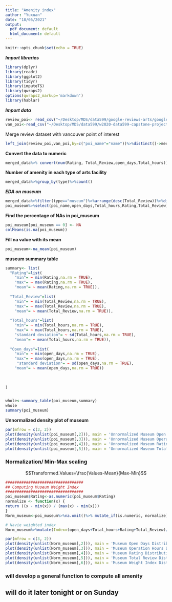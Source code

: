 ```yaml
---
title: "Amenity index"
author: "Yuxuan"
date: "18/05/2021"
output:
  pdf_document: default
  html_document: default
---
```


```r
knitr::opts_chunk$set(echo = TRUE)
```

***Import libraries***
```r
library(dplyr)
library(readr)
library(ggplot2)
library(tidyr)
library(imputeTS)
library(qwraps2)
options(qwraps2_markup='markdown')
library(hablar)
```

***Import data***
```R
review_poi<- read_csv("~/Desktop/MDS/data599/google-reviews-arts/google_reviews_poi_with_hours.csv")
van_poi<-read_csv("~/Desktop/MDS/data599/w2020-data599-capstone-projects-statistics-canada-transit/data/clean/vancouver_facilities_2.csv")
```

Merge review dataset with vancouver point of interest
```R
left_join(review_poi,van_poi,by=c("poi_name"="name"))%>%distinct()->merged_data
```

**Convert the data to numeric **
```R
merged_data%>% convert(num(Rating, Total_Review,open_days,Total_hours))->merged_data

```


**Number of amenity in each type of arts facility **
```R
merged_data%>%group_by(type)%>%count()
```
***EDA on museum***
```R
merged_data%>%filter(type=="museum")%>%arrange(desc(Total_Review))%>%distinct()->poi_museum
poi_museum%>%select(poi_name,open_days,Total_hours,Rating,Total_Review)->poi_museum
```


**Find the percentage of NAs in poi_museum**
```R

poi_museum[poi_museum == 0] <- NA
colMeans(is.na(poi_museum))

```


**Fill na value with its mean**
```R
poi_museum<-na_mean(poi_museum)
```

**museum summary table**
```R
summary<- list(
  "Rating"=list(
    "min"= ~ min(Rating,na.rm = TRUE),
    "max"= ~ max(Rating,na.rm = TRUE),
    "mean"= ~ mean(Rating,na.rm = TRUE)),
  
  "Total_Review"=list(
    "min"= ~ min(Total_Review,na.rm = TRUE),
    "max"= ~ max(Total_Review,na.rm = TRUE),
    "mean"= ~ mean(Total_Review,na.rm = TRUE)),
  
  "Total_hours"=list(
    "min"= ~ min(Total_hours,na.rm = TRUE),
    "max"= ~ max(Total_hours,na.rm = TRUE),
    "standard deviation"= ~ sd(Total_hours,na.rm = TRUE),
    "mean"= ~ mean(Total_hours,na.rm = TRUE)),
  
  "Open_days"=list(
    "min"= ~ min(open_days,na.rm = TRUE),
    "max"= ~ max(open_days,na.rm = TRUE),
     "standard deviation"= ~ sd(open_days,na.rm = TRUE),
    "mean"= ~ mean(open_days,na.rm = TRUE))
    
  
  
)


whole<-summary_table(poi_museum,summary)
whole
summary(poi_museum)
```

**Unnormalized density plot of museum**
```R
par(mfrow = c(3, 2))
plot(density(unlist(poi_museum[,2])), main = 'Unnormalized Museum Open Days Distribution')
plot(density(unlist(poi_museum[,3])), main = 'Unnormalized Museum Operation Hours Distribution')
plot(density(unlist(poi_museum[,4])), main = 'Unnormalized Museum Rating Distribution')
plot(density(unlist(poi_museum[,5])), main = 'Unnormalized Museum Total Review Distribution')


```





### Normalization/ Min-Max scaling

$$Transformed.Values=\frac{Values-Mean}{Max-Min}$$
```R
##################################
## Computing Museum Weight Index
##################################
poi_museum$Rating<-as.numeric(poi_museum$Rating)
normalize <- function(x) {
return ((x - min(x)) / (max(x) - min(x)))
}
Norm_museum<-poi_museum%>%na.omit()%>% mutate_if(is.numeric, normalize)

```


```R
# Navie weighted index 
Norm_museum%>%mutate(Index=(open_days+Total_hours+Rating+Total_Review)/4)->Norm_museum
```



```R
par(mfrow = c(3, 2))
plot(density(unlist(Norm_museum[,2])), main = 'Museum Open Days Distribution')
plot(density(unlist(Norm_museum[,3])), main = 'Museum Operation Hours Distribution')
plot(density(unlist(Norm_museum[,4])), main = 'Museum Rating Distribution')
plot(density(unlist(Norm_museum[,5])), main = 'Museum Total Review Distribution')
plot(density(unlist(Norm_museum[,6])), main = 'Museum Weight Index Distribution')
```



### will develop a general function to compute all amenity 

## will do it later tonight or on Sunday




